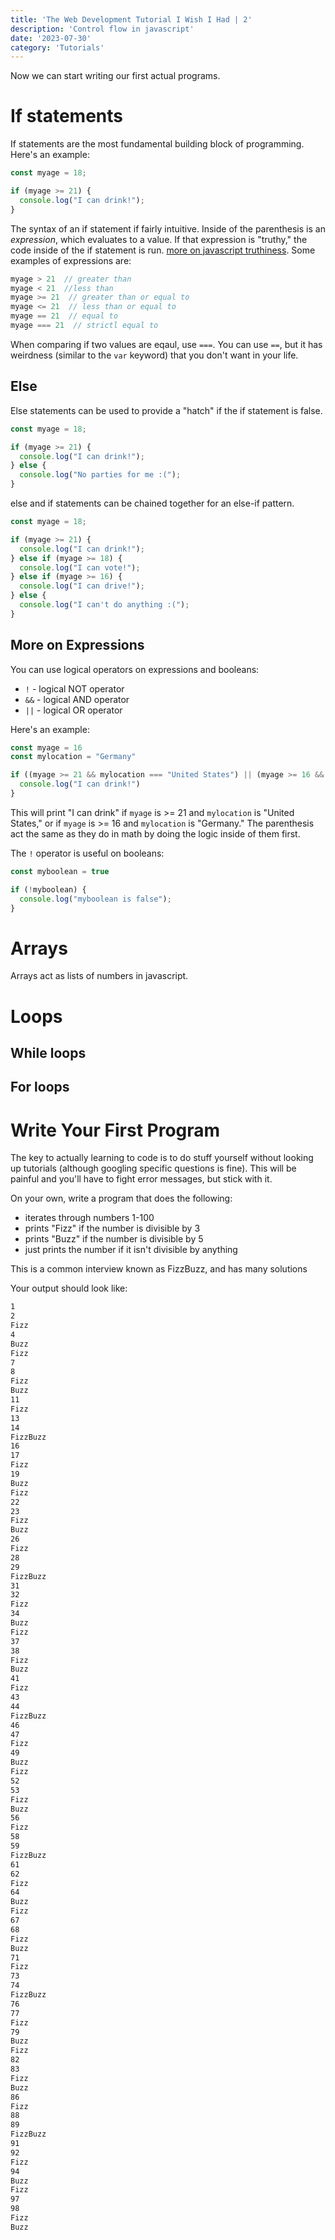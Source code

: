 ```yaml
---
title: 'The Web Development Tutorial I Wish I Had | 2'
description: 'Control flow in javascript'
date: '2023-07-30'
category: 'Tutorials'
---
```


Now we can start writing our first actual programs.

# If statements
If statements are the most fundamental building block of programming. Here's an example:
```js
const myage = 18;

if (myage >= 21) {
  console.log("I can drink!");
}
```
The syntax of an if statement if fairly intuitive. Inside of the parenthesis is an *expression*, which evaluates to a value. If that expression is "truthy," the code inside of the if statement is run. [more on javascript truthiness](https://developer.mozilla.org/en-US/docs/Glossary/Truthy). Some examples of expressions are:
```js
myage > 21  // greater than
myage < 21  //less than
myage >= 21  // greater than or equal to
myage <= 21  // less than or equal to
myage == 21  // equal to
myage === 21  // strictl equal to

```
When comparing if two values are eqaul, use `===`. You can use `==`, but it has weirdness (similar to the `var` keyword) that you don't want in your life.
 

## Else
Else statements can be used to provide a "hatch" if the if statement is false.
```js
const myage = 18;

if (myage >= 21) {
  console.log("I can drink!");
} else {
  console.log("No parties for me :(");
}
```
else and if statements can be chained together for an else-if pattern.
```js
const myage = 18;

if (myage >= 21) {
  console.log("I can drink!");
} else if (myage >= 18) {
  console.log("I can vote!");
} else if (myage >= 16) {
  console.log("I can drive!");
} else {
  console.log("I can't do anything :(");
}
```

## More on Expressions
You can use logical operators on expressions and booleans:
- `!` - logical NOT operator
- `&&` - logical AND operator
- `||` - logical OR operator

Here's an example:
```js
const myage = 16
const mylocation = "Germany"

if ((myage >= 21 && mylocation === "United States") || (myage >= 16 && mylocation === "Germany")) {
  console.log("I can drink!")
}
```
This will print "I can drink" if `myage` is >= 21 and `mylocation` is "United States," or if `myage` is >= 16 and `mylocation` is "Germany." The parenthesis act the same as they do in math by doing the logic inside of them first.

The `!` operator is useful on booleans:

```js
const myboolean = true

if (!myboolean) {
  console.log("myboolean is false");
}
```
# Arrays
Arrays act as lists of numbers in javascript.

# Loops
## While loops

## For loops

# Write Your First Program
The key to actually learning to code is to do stuff yourself without looking up tutorials (although googling specific questions is fine). This will be painful and you'll have to fight error messages, but stick with it.

On your own, write a program that does the following:  
- iterates through numbers 1-100
- prints "Fizz" if the number is divisible by 3
- prints "Buzz" if the number is divisible by 5
- just prints the number if it isn't divisible by anything

This is a common interview known as FizzBuzz, and has many solutions

Your output should look like:
```bash
1
2
Fizz
4
Buzz
Fizz
7
8
Fizz
Buzz
11
Fizz
13
14
FizzBuzz
16
17
Fizz
19
Buzz
Fizz
22
23
Fizz
Buzz
26
Fizz
28
29
FizzBuzz
31
32
Fizz
34
Buzz
Fizz
37
38
Fizz
Buzz
41
Fizz
43
44
FizzBuzz
46
47
Fizz
49
Buzz
Fizz
52
53
Fizz
Buzz
56
Fizz
58
59
FizzBuzz
61
62
Fizz
64
Buzz
Fizz
67
68
Fizz
Buzz
71
Fizz
73
74
FizzBuzz
76
77
Fizz
79
Buzz
Fizz
82
83
Fizz
Buzz
86
Fizz
88
89
FizzBuzz
91
92
Fizz
94
Buzz
Fizz
97
98
Fizz
Buzz
```